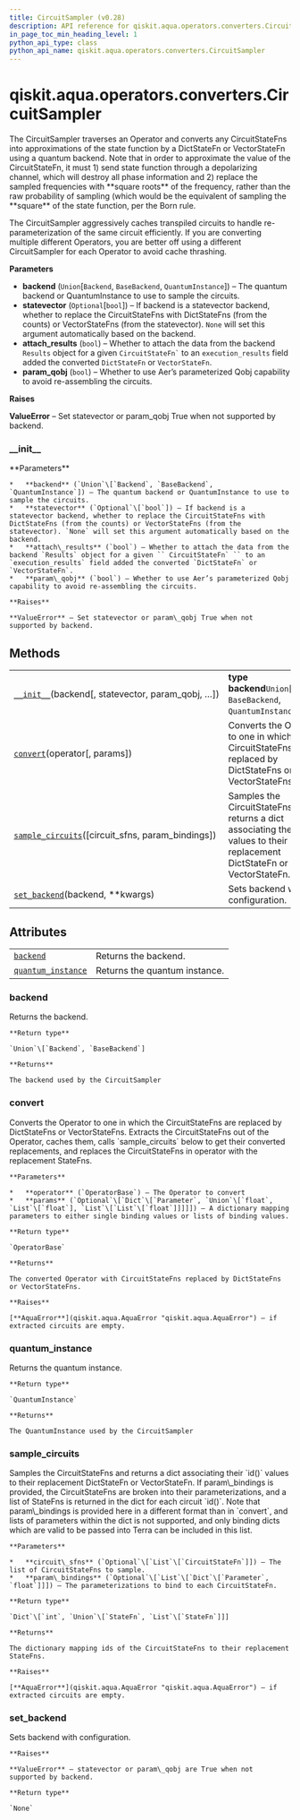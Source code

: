 ```yaml
---
title: CircuitSampler (v0.28)
description: API reference for qiskit.aqua.operators.converters.CircuitSampler in qiskit v0.28
in_page_toc_min_heading_level: 1
python_api_type: class
python_api_name: qiskit.aqua.operators.converters.CircuitSampler
---
```


<span id="qiskit-aqua-operators-converters-circuitsampler" />

# qiskit.aqua.operators.converters.CircuitSampler

<Class id="qiskit.aqua.operators.converters.CircuitSampler" isDedicatedPage={true} github="https://github.com/qiskit-community/qiskit-aqua/tree/stable/0.9/qiskit/aqua/operators/converters/circuit_sampler.py" signature="CircuitSampler(backend, statevector=None, param_qobj=False, attach_results=False)" modifiers="class">
  The CircuitSampler traverses an Operator and converts any CircuitStateFns into approximations of the state function by a DictStateFn or VectorStateFn using a quantum backend. Note that in order to approximate the value of the CircuitStateFn, it must 1) send state function through a depolarizing channel, which will destroy all phase information and 2) replace the sampled frequencies with **square roots** of the frequency, rather than the raw probability of sampling (which would be the equivalent of sampling the **square** of the state function, per the Born rule.

  The CircuitSampler aggressively caches transpiled circuits to handle re-parameterization of the same circuit efficiently. If you are converting multiple different Operators, you are better off using a different CircuitSampler for each Operator to avoid cache thrashing.

  **Parameters**

  *   **backend** (`Union`\[`Backend`, `BaseBackend`, `QuantumInstance`]) – The quantum backend or QuantumInstance to use to sample the circuits.
  *   **statevector** (`Optional`\[`bool`]) – If backend is a statevector backend, whether to replace the CircuitStateFns with DictStateFns (from the counts) or VectorStateFns (from the statevector). `None` will set this argument automatically based on the backend.
  *   **attach\_results** (`bool`) – Whether to attach the data from the backend `Results` object for a given `` CircuitStateFn` `` to an `execution_results` field added the converted `DictStateFn` or `VectorStateFn`.
  *   **param\_qobj** (`bool`) – Whether to use Aer’s parameterized Qobj capability to avoid re-assembling the circuits.

  **Raises**

  **ValueError** – Set statevector or param\_qobj True when not supported by backend.

  ### \_\_init\_\_

  <Function id="qiskit.aqua.operators.converters.CircuitSampler.__init__" signature="__init__(backend, statevector=None, param_qobj=False, attach_results=False)">
    **Parameters**

    *   **backend** (`Union`\[`Backend`, `BaseBackend`, `QuantumInstance`]) – The quantum backend or QuantumInstance to use to sample the circuits.
    *   **statevector** (`Optional`\[`bool`]) – If backend is a statevector backend, whether to replace the CircuitStateFns with DictStateFns (from the counts) or VectorStateFns (from the statevector). `None` will set this argument automatically based on the backend.
    *   **attach\_results** (`bool`) – Whether to attach the data from the backend `Results` object for a given `` CircuitStateFn` `` to an `execution_results` field added the converted `DictStateFn` or `VectorStateFn`.
    *   **param\_qobj** (`bool`) – Whether to use Aer’s parameterized Qobj capability to avoid re-assembling the circuits.

    **Raises**

    **ValueError** – Set statevector or param\_qobj True when not supported by backend.
  </Function>

  ## Methods

  |                                                                                                                                                                                            |                                                                                                                                   |
  | ------------------------------------------------------------------------------------------------------------------------------------------------------------------------------------------ | --------------------------------------------------------------------------------------------------------------------------------- |
  | [`__init__`](#qiskit.aqua.operators.converters.CircuitSampler.__init__ "qiskit.aqua.operators.converters.CircuitSampler.__init__")(backend\[, statevector, param\_qobj, …])                | **type backend**`Union`\[`Backend`, `BaseBackend`, `QuantumInstance`]                                                             |
  | [`convert`](#qiskit.aqua.operators.converters.CircuitSampler.convert "qiskit.aqua.operators.converters.CircuitSampler.convert")(operator\[, params])                                       | Converts the Operator to one in which the CircuitStateFns are replaced by DictStateFns or VectorStateFns.                         |
  | [`sample_circuits`](#qiskit.aqua.operators.converters.CircuitSampler.sample_circuits "qiskit.aqua.operators.converters.CircuitSampler.sample_circuits")(\[circuit\_sfns, param\_bindings]) | Samples the CircuitStateFns and returns a dict associating their `id()` values to their replacement DictStateFn or VectorStateFn. |
  | [`set_backend`](#qiskit.aqua.operators.converters.CircuitSampler.set_backend "qiskit.aqua.operators.converters.CircuitSampler.set_backend")(backend, \*\*kwargs)                           | Sets backend with configuration.                                                                                                  |

  ## Attributes

  |                                                                                                                                                            |                               |
  | ---------------------------------------------------------------------------------------------------------------------------------------------------------- | ----------------------------- |
  | [`backend`](#qiskit.aqua.operators.converters.CircuitSampler.backend "qiskit.aqua.operators.converters.CircuitSampler.backend")                            | Returns the backend.          |
  | [`quantum_instance`](#qiskit.aqua.operators.converters.CircuitSampler.quantum_instance "qiskit.aqua.operators.converters.CircuitSampler.quantum_instance") | Returns the quantum instance. |

  ### backend

  <Attribute id="qiskit.aqua.operators.converters.CircuitSampler.backend">
    Returns the backend.

    **Return type**

    `Union`\[`Backend`, `BaseBackend`]

    **Returns**

    The backend used by the CircuitSampler
  </Attribute>

  ### convert

  <Function id="qiskit.aqua.operators.converters.CircuitSampler.convert" signature="convert(operator, params=None)">
    Converts the Operator to one in which the CircuitStateFns are replaced by DictStateFns or VectorStateFns. Extracts the CircuitStateFns out of the Operator, caches them, calls `sample_circuits` below to get their converted replacements, and replaces the CircuitStateFns in operator with the replacement StateFns.

    **Parameters**

    *   **operator** (`OperatorBase`) – The Operator to convert
    *   **params** (`Optional`\[`Dict`\[`Parameter`, `Union`\[`float`, `List`\[`float`], `List`\[`List`\[`float`]]]]]) – A dictionary mapping parameters to either single binding values or lists of binding values.

    **Return type**

    `OperatorBase`

    **Returns**

    The converted Operator with CircuitStateFns replaced by DictStateFns or VectorStateFns.

    **Raises**

    [**AquaError**](qiskit.aqua.AquaError "qiskit.aqua.AquaError") – if extracted circuits are empty.
  </Function>

  ### quantum\_instance

  <Attribute id="qiskit.aqua.operators.converters.CircuitSampler.quantum_instance">
    Returns the quantum instance.

    **Return type**

    `QuantumInstance`

    **Returns**

    The QuantumInstance used by the CircuitSampler
  </Attribute>

  ### sample\_circuits

  <Function id="qiskit.aqua.operators.converters.CircuitSampler.sample_circuits" signature="sample_circuits(circuit_sfns=None, param_bindings=None)">
    Samples the CircuitStateFns and returns a dict associating their `id()` values to their replacement DictStateFn or VectorStateFn. If param\_bindings is provided, the CircuitStateFns are broken into their parameterizations, and a list of StateFns is returned in the dict for each circuit `id()`. Note that param\_bindings is provided here in a different format than in `convert`, and lists of parameters within the dict is not supported, and only binding dicts which are valid to be passed into Terra can be included in this list.

    **Parameters**

    *   **circuit\_sfns** (`Optional`\[`List`\[`CircuitStateFn`]]) – The list of CircuitStateFns to sample.
    *   **param\_bindings** (`Optional`\[`List`\[`Dict`\[`Parameter`, `float`]]]) – The parameterizations to bind to each CircuitStateFn.

    **Return type**

    `Dict`\[`int`, `Union`\[`StateFn`, `List`\[`StateFn`]]]

    **Returns**

    The dictionary mapping ids of the CircuitStateFns to their replacement StateFns.

    **Raises**

    [**AquaError**](qiskit.aqua.AquaError "qiskit.aqua.AquaError") – if extracted circuits are empty.
  </Function>

  ### set\_backend

  <Function id="qiskit.aqua.operators.converters.CircuitSampler.set_backend" signature="set_backend(backend, **kwargs)">
    Sets backend with configuration.

    **Raises**

    **ValueError** – statevector or param\_qobj are True when not supported by backend.

    **Return type**

    `None`
  </Function>
</Class>

